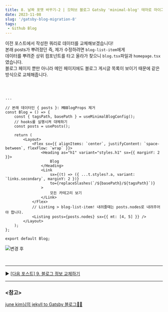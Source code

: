 ```yaml
---
title: 8. 날짜 포맷 바꾸기-2 | 깃허브 블로그 Gatsby 'minimal-blog' 테마로 마이그레이션 하기
date: 2023-11-08
slug: '/gatsby-blog-migration-8'
tags:
 - Github Blog
---
```


이전 포스트에서 작성한 쿼리로 데이터를 교체해보겠습니다!  
본래 posts가 뿌려졌던 즉, 제가 수정하려면 `blog-list-item`에게  
데이터를 뿌려준 상위 컴포넌트를 타고 올라가 찾으니 `blog.tsx`파일과 `homepage.tsx`였습니다.  
블로그 페이지 뿐만 아니라 메인 페이지에도 블로그 게시글 목록이 보이기 때문에 같은 방식으로 교체해줍니다.

<br />

```tsx title="src/@lekoarts/gatsby-theme-minimal-blog/components/Blog.tsx" highlight=3-4,6-7,22-23

...

// 본래 데이터인 { posts }: MBBlogProps 제거
const Blog = () => {
    const { tagsPath, basePath } = useMinimalBlogConfig();
    // hooks를 실행시켜 대체하기
    const posts = usePosts();

    return (
        <Layout>
            <Flex sx={{ alignItems: `center`, justifyContent: `space-between`, flexFlow: `wrap` }}>
                <Heading as="h1" variant="styles.h1" sx={{ marginY: 2 }}>
                    Blog
                </Heading>
                <Link
                    sx={(t) => ({ ...t.styles?.a, variant: `links.secondary`, marginY: 2 })}
                    to={replaceSlashes(`/${basePath}/${tagsPath}`)}
                >
                    모든 카테고리 보기
                </Link>
            </Flex>
            // Listing > blog-list-item! 내려줄때는 posts.nodes로 내려주어야 합니다.
            <Listing posts={posts.nodes} sx={{ mt: [4, 5] }} />
        </Layout>
    );
};

export default Blog;
```

![변경 후](./date_at.png)

<br />

---

▶️ [[다음 포스트] 9. 블로그 정보 교체하기 ](/gatsby-blog-migration-9)

---

### \<참고>

[june kim님의 jekyll to Gatsby 블로그👩‍🔧](https://juneyr.dev/jekyll-to-gatsby-%EB%B8%94%EB%A1%9C%EA%B7%B8-%F0%9F%91%A9%E2%80%8D%F0%9F%94%A7)
